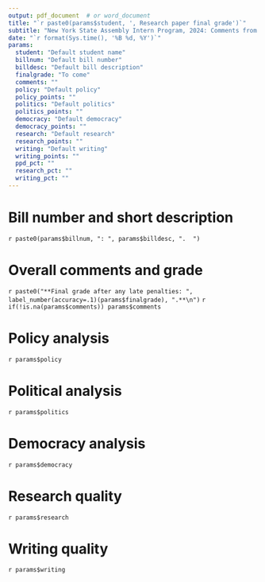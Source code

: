 ```yaml
---
output: pdf_document  # or word_document
title: "`r paste0(params$student, ', Research paper final grade')`"
subtitle: "New York State Assembly Intern Program, 2024: Comments from Professor Don Boyd"
date: "`r format(Sys.time(), '%B %d, %Y')`"
params:
  student: "Default student name"
  billnum: "Default bill number"
  billdesc: "Default bill description"
  finalgrade: "To come"
  comments: ""
  policy: "Default policy"
  policy_points: ""
  politics: "Default politics"
  politics_points: ""
  democracy: "Default democracy"
  democracy_points: "" 
  research: "Default research"
  research_points: "" 
  writing: "Default writing"
  writing_points: "" 
  ppd_pct: ""
  research_pct: ""
  writing_pct: ""
---
```



# Bill number and short description

`r paste0(params$billnum, ": ", params$billdesc, ".  ")`

# Overall comments and grade

`r paste0("**Final grade after any late penalties: ", label_number(accuracy=.1)(params$finalgrade), ".**\n")`
`r if(!is.na(params$comments)) params$comments`

# Policy analysis

`r params$policy`

# Political analysis

`r params$politics`

# Democracy analysis

`r params$democracy`

# Research quality

`r params$research`

# Writing quality

`r params$writing`

